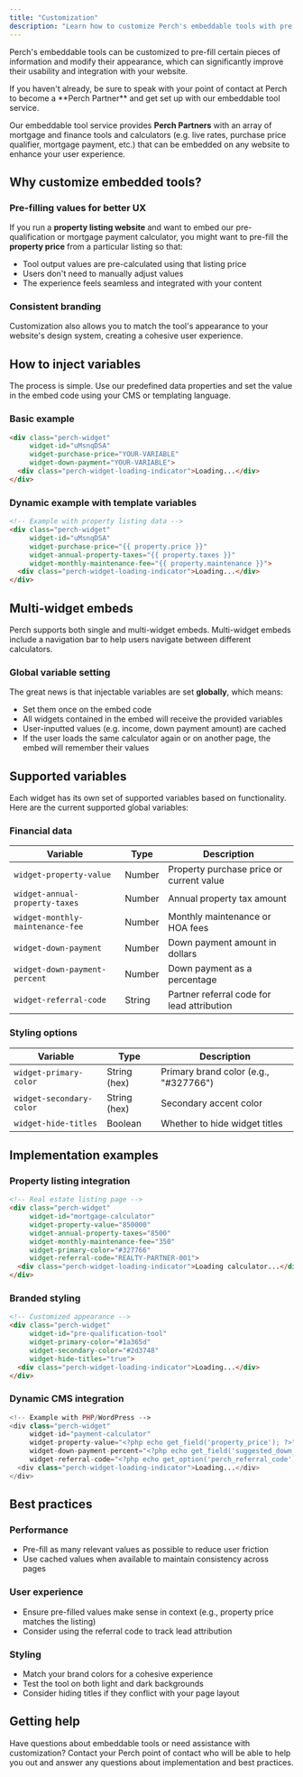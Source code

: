 ```yaml
---
title: "Customization"
description: "Learn how to customize Perch's embeddable tools with pre-filled data and styling options"
---
```


Perch's embeddable tools can be customized to pre-fill certain pieces of information and modify their appearance, which can significantly improve their usability and integration with your website.

<Note>
If you haven't already, be sure to speak with your point of contact at Perch to become a **Perch Partner** and get set up with our embeddable tool service.
</Note>

Our embeddable tool service provides **Perch Partners** with an array of mortgage and finance tools and calculators (e.g. live rates, purchase price qualifier, mortgage payment, etc.) that can be embedded on any website to enhance your user experience.

## Why customize embedded tools?

### Pre-filling values for better UX

If you run a **property listing website** and want to embed our pre-qualification or mortgage payment calculator, you might want to pre-fill the **property price** from a particular listing so that:

- Tool output values are pre-calculated using that listing price
- Users don't need to manually adjust values
- The experience feels seamless and integrated with your content

### Consistent branding

Customization also allows you to match the tool's appearance to your website's design system, creating a cohesive user experience.

## How to inject variables

The process is simple. Use our predefined data properties and set the value in the embed code using your CMS or templating language.

### Basic example

```html
<div class="perch-widget" 
     widget-id="uMsnqDSA" 
     widget-purchase-price="YOUR-VARIABLE" 
     widget-down-payment="YOUR-VARIABLE">  
  <div class="perch-widget-loading-indicator">Loading...</div>  
</div>
```

### Dynamic example with template variables

```html
<!-- Example with property listing data -->
<div class="perch-widget" 
     widget-id="uMsnqDSA" 
     widget-purchase-price="{{ property.price }}" 
     widget-annual-property-taxes="{{ property.taxes }}"
     widget-monthly-maintenance-fee="{{ property.maintenance }}">  
  <div class="perch-widget-loading-indicator">Loading...</div>  
</div>
```

## Multi-widget embeds

Perch supports both single and multi-widget embeds. Multi-widget embeds include a navigation bar to help users navigate between different calculators.

### Global variable setting

The great news is that injectable variables are set **globally**, which means:

- Set them once on the embed code
- All widgets contained in the embed will receive the provided variables
- User-inputted values (e.g. income, down payment amount) are cached
- If the user loads the same calculator again or on another page, the embed will remember their values

## Supported variables

Each widget has its own set of supported variables based on functionality. Here are the current supported global variables:

### Financial data

| Variable | Type | Description |
|----------|------|-------------|
| `widget-property-value` | Number | Property purchase price or current value |
| `widget-annual-property-taxes` | Number | Annual property tax amount |
| `widget-monthly-maintenance-fee` | Number | Monthly maintenance or HOA fees |
| `widget-down-payment` | Number | Down payment amount in dollars |
| `widget-down-payment-percent` | Number | Down payment as a percentage |
| `widget-referral-code` | String | Partner referral code for lead attribution |

### Styling options

| Variable | Type | Description |
|----------|------|-------------|
| `widget-primary-color` | String (hex) | Primary brand color (e.g., "#327766") |
| `widget-secondary-color` | String (hex) | Secondary accent color |
| `widget-hide-titles` | Boolean | Whether to hide widget titles |

## Implementation examples

### Property listing integration

```html
<!-- Real estate listing page -->
<div class="perch-widget" 
     widget-id="mortgage-calculator"
     widget-property-value="850000"
     widget-annual-property-taxes="8500"
     widget-monthly-maintenance-fee="350"
     widget-primary-color="#327766"
     widget-referral-code="REALTY-PARTNER-001">
  <div class="perch-widget-loading-indicator">Loading calculator...</div>  
</div>
```

### Branded styling

```html
<!-- Customized appearance -->
<div class="perch-widget" 
     widget-id="pre-qualification-tool"
     widget-primary-color="#1a365d"
     widget-secondary-color="#2d3748"
     widget-hide-titles="true">
  <div class="perch-widget-loading-indicator">Loading...</div>  
</div>
```

### Dynamic CMS integration

```php
<!-- Example with PHP/WordPress -->
<div class="perch-widget" 
     widget-id="payment-calculator"
     widget-property-value="<?php echo get_field('property_price'); ?>"
     widget-down-payment-percent="<?php echo get_field('suggested_down_payment'); ?>"
     widget-referral-code="<?php echo get_option('perch_referral_code'); ?>">
  <div class="perch-widget-loading-indicator">Loading...</div>  
</div>
```

## Best practices

### Performance
- Pre-fill as many relevant values as possible to reduce user friction
- Use cached values when available to maintain consistency across pages

### User experience  
- Ensure pre-filled values make sense in context (e.g., property price matches the listing)
- Consider using the referral code to track lead attribution

### Styling
- Match your brand colors for a cohesive experience
- Test the tool on both light and dark backgrounds
- Consider hiding titles if they conflict with your page layout

## Getting help

Have questions about embeddable tools or need assistance with customization? Contact your Perch point of contact who will be able to help you out and answer any questions about implementation and best practices. 